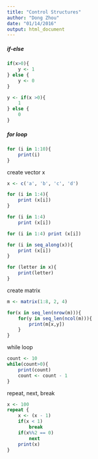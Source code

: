 ```yaml
---
title: "Control Structures"
author: "Dong Zhou"
date: "01/14/2016"
output: html_document
---
```


##### if-else

```R
if(x>0){
    y <- 1
} else {
    y <- 0
}
```

```R
y <- if(x >0){
    1   
} else {
    0
}
```

##### for loop

```R
for (i in 1:10){
    print(i)
}
```

create vector x

```R
x <- c('a', 'b', 'c', 'd')
```

```R
for (i in 1:4){
    print (x[i])
}
```

```R
for (i in 1:4) 
    print (x[i])
```

```R
for (i in 1:4) print (x[i])
```

```R
for (i in seq_along(x)){
    print (x[i])
}
```

```R
for (letter in x){
    print(letter)
}
```

create matrix

```R
m <- matrix(1:8, 2, 4)
```

```R
for(x in seq_len(nrow(m))){
    for(y in seq_len(ncol(m))){
        print(m[x,y])
    } 
}
```

while loop

```R
count <- 10
while(count>0){
    print(count)
    count <- count - 1
}
```

repeat, next, break

```R
x <- 100
repeat {
    x <- (x - 1)
    if(x < 1)
        break
    if(x%%2 == 0)
        next
    print(x)
}
```
